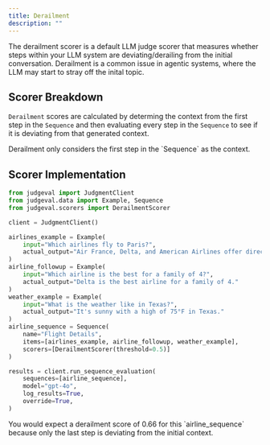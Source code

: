 ```yaml
---
title: Derailment
description: ""
---
```


The derailment scorer is a default LLM judge scorer that measures whether steps within your LLM system are deviating/derailing from the initial conversation. 
Derailment is a common issue in agentic systems, where the LLM may start to stray off the inital topic.

## Scorer Breakdown

`Derailment` scores are calculated by determing the context from the first step in the `Sequence` and then evaluating every step in the `Sequence` to see if it is deviating from that generated context.

<Note>
Derailment only considers the first step in the `Sequence` as the context.
</Note>


## Scorer Implementation
```python derailment.py
from judgeval import JudgmentClient
from judgeval.data import Example, Sequence
from judgeval.scorers import DerailmentScorer

client = JudgmentClient()

airlines_example = Example(
    input="Which airlines fly to Paris?",
    actual_output="Air France, Delta, and American Airlines offer direct flights."
)
airline_followup = Example(
    input="Which airline is the best for a family of 4?",
    actual_output="Delta is the best airline for a family of 4."
)
weather_example = Example(
    input="What is the weather like in Texas?",
    actual_output="It's sunny with a high of 75°F in Texas."
)
airline_sequence = Sequence(
    name="Flight Details",
    items=[airlines_example, airline_followup, weather_example],
    scorers=[DerailmentScorer(threshold=0.5)]
)

results = client.run_sequence_evaluation(
    sequences=[airline_sequence],
    model="gpt-4o",
    log_results=True,
    override=True,
)
```

<Note>
You would expect a derailment score of 0.66 for this `airline_sequence` because only the last step is deviating from the initial context.
</Note>
